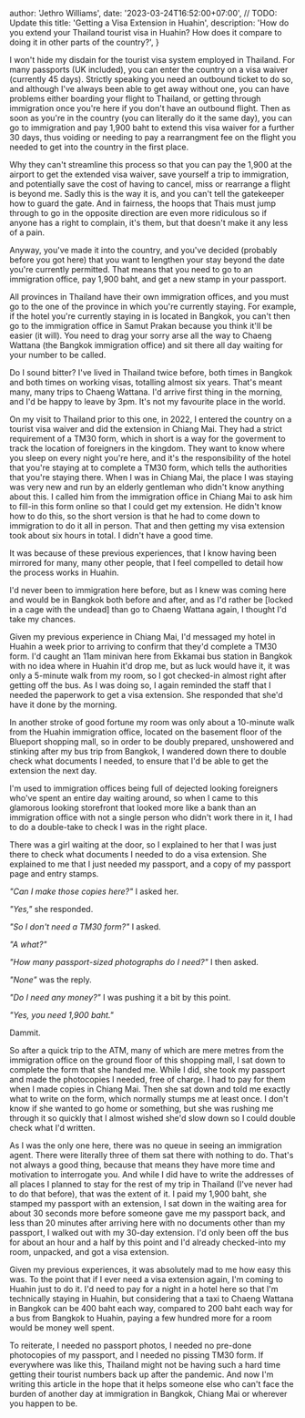 
  author: 'Jethro Williams',
  date: '2023-03-24T16:52:00+07:00', // TODO: Update this
  title: 'Getting a Visa Extension in Huahin',
  description: 'How do you extend your Thailand tourist visa in Huahin? How does it compare to doing it in other parts of the country?',
}


I won't hide my disdain for the tourist visa system employed in Thailand. For many passports (UK included), you can enter the country on a visa waiver (currently 45 days). Strictly speaking you need an outbound ticket to do so, and although I've always been able to get away without one, you can have problems either boarding your flight to Thailand, or getting through immigration once you're here if you don't have an outbound flight. Then as soon as you're in the country (you can literally do it the same day), you can go to immigration and pay 1,900 baht to extend this visa waiver for a further 30 days, thus voiding or needing to pay a rearrangment fee on the flight you needed to get into the country in the first place.

Why they can't streamline this process so that you can pay the 1,900 at the airport to get the extended visa waiver, save yourself a trip to immigration, and potentially save the cost of having to cancel, miss or rearrange a flight is beyond me. Sadly this is the way it is, and you can't tell the gatekeeper how to guard the gate. And in fairness, the hoops that Thais must jump through to go in the opposite direction are even more ridiculous so if anyone has a right to complain, it's them, but that doesn't make it any less of a pain.

Anyway, you've made it into the country, and you've decided (probably before you got here) that you want to lengthen your stay beyond the date you're currently permitted. That means that you need to go to an immigration office, pay 1,900 baht, and get a new stamp in your passport.

All provinces in Thailand have their own immigration offices, and you must go to the one of the province in which you're currently staying. For example, if the hotel you're currently staying in is located in Bangkok, you can't then go to the immigration office in Samut Prakan because you think it'll be easier (it will). You need to drag your sorry arse all the way to Chaeng Wattana (the Bangkok immigration office) and sit there all day waiting for your number to be called.

Do I sound bitter? I've lived in Thailand twice before, both times in Bangkok and both times on working visas, totalling almost six years. That's meant many, many trips to Chaeng Wattana. I'd arrive first thing in the morning, and I'd be happy to leave by 3pm. It's not my favourite place in the world.

On my visit to Thailand prior to this one, in 2022, I entered the country on a tourist visa waiver and did the extension in Chiang Mai. They had a strict requirement of a TM30 form, which in short is a way for the goverment to track the location of foreigners in the kingdom. They want to know where you sleep on every night you're here, and it's the responsibility of the hotel that you're staying at to complete a TM30 form, which tells the authorities that you're staying there. When I was in Chiang Mai, the place I was staying was very new and run by an elderly gentleman who didn't know anything about this. I called him from the immigration office in Chiang Mai to ask him to fill-in this form online so that I could get my extension. He didn't know how to do this, so the short version is that he had to come down to immigration to do it all in person. That and then getting my visa extension took about six hours in total. I didn't have a good time.

It was because of these previous experiences, that I know having been mirrored for many, many other people, that I feel compelled to detail how the process works in Huahin.

I'd never been to immigration here before, but as I knew was coming here and would be in Bangkok both before and after, and as I'd rather be [locked in a cage with the undead] than go to Chaeng Wattana again, I thought I'd take my chances.

Given my previous experience in Chiang Mai, I'd messaged my hotel in Huahin a week prior to arriving to confirm that they'd complete a TM30 form. I'd caught an 11am minivan here from Ekkamai bus station in Bangkok with no idea where in Huahin it'd drop me, but as luck would have it, it was only a 5-minute walk from my room, so I got checked-in almost right after getting off the bus. As I was doing so, I again reminded the staff that I needed the paperwork to get a visa extension. She responded that she'd have it done by the morning.

In another stroke of good fortune my room was only about a 10-minute walk from the Huahin immigration office, located on the basement floor of the <ExternalLink url='https://goo.gl/maps/WP5vWJEqAppCoxxi6'>Blueport shopping mall</ExternalLink>, so in order to be doubly prepared, unshowered and stinking after my bus trip from Bangkok, I wandered down there to double check what documents I needed, to ensure that I'd be able to get the extension the next day.

I'm used to immigration offices being full of dejected looking foreigners who've spent an entire day waiting around, so when I came to this glamorous looking storefront that looked more like a bank than an immigration office with not a single person who didn't work there in it, I had to do a double-take to check I was in the right place.

There was a girl waiting at the door, so I explained to her that I was just there to check what documents I needed to do a visa extension. She explained to me that I just needed my passport, and a copy of my passport page and entry stamps.

_"Can I make those copies here?"_ I asked her.

_"Yes,"_ she responded.

_"So I don't need a TM30 form?"_ I asked.

_"A what?"_

_"How many passport-sized photographs do I need?"_ I then asked.

_"None"_ was the reply.

_"Do I need any money?"_ I was pushing it a bit by this point.

_"Yes, you need 1,900 baht."_

Dammit.

So after a quick trip to the ATM, many of which are mere metres from the immigration office on the ground floor of this shopping mall, I sat down to complete the form that she handed me. While I did, she took my passport and made the photocopies I needed, free of charge. I had to pay for them when I made copies in Chiang Mai. Then she sat down and told me exactly what to write on the form, which normally stumps me at least once. I don't know if she wanted to go home or something, but she was rushing me through it so quickly that I almost wished she'd slow down so I could double check what I'd written.

As I was the only one here, there was no queue in seeing an immigration agent. There were literally three of them sat there with nothing to do. That's not always a good thing, because that means they have more time and motivation to interrogate you. And while I did have to write the addresses of all places I planned to stay for the rest of my trip in Thailand (I've never had to do that before), that was the extent of it. I paid my 1,900 baht, she stamped my passport with an extension, I sat down in the waiting area for about 30 seconds more before someone gave me my passport back, and less than 20 minutes after arriving here with no documents other than my passport, I walked out with my 30-day extension. I'd only been off the bus for about an hour and a half by this point and I'd already checked-into my room, unpacked, and got a visa extension.

Given my previous experiences, it was absolutely mad to me how easy this was. To the point that if I ever need a visa extension again, I'm coming to Huahin just to do it. I'd need to pay for a night in a hotel here so that I'm technically staying in Huahin, but considering that a taxi to Chaeng Wattana in Bangkok can be 400 baht each way, compared to 200 baht each way for a bus from Bangkok to Huahin, paying a few hundred more for a room would be money well spent.

To reiterate, I needed no passport photos, I needed no pre-done photocopies of my passport, and I needed no pissing TM30 form. If everywhere was like this, Thailand might not be having such a hard time getting their tourist numbers back up after the pandemic. And now I'm writing this article in the hope that it helps someone else who can't face the burden of another day at immigration in Bangkok, Chiang Mai or wherever you happen to be.
